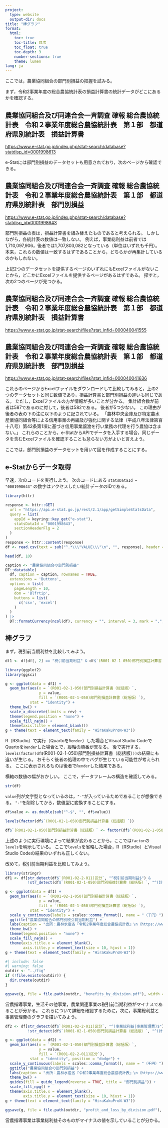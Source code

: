 ```yaml
---
project:
  type: website
  output-dir: docs
title: "棒グラフ"
format:
  html:
    toc: true
    toc-title: 目次
    toc_float: true
    toc-depth: 3
    number-sections: true
    theme: lumen
lang: ja
---
```


ここでは，農業協同組合の部門別損益の把握を試みる。

まず，令和2事業年度の総合農協統計表の損益計算書の統計データがどこにあるかを確認する。

::: {.callout-note collapse="true" icon="true"}
## 農業協同組合及び同連合会一斉調査 確報 総合農協統計表　令和２事業年度総合農協統計表　第１部　都道府県別統計表　損益計算書

[https://www.e-stat.go.jp/index.php/stat-search/database?statdisp_id=0001998613](https://www.e-stat.go.jp/index.php/stat-search/database?statdisp_id=0001998613){target="_blank"}
:::

e-Statには部門別損益のデータセットも用意されており，次のページから確認できる。

::: {.callout-note collapse="true" icon="true"}
## 農業協同組合及び同連合会一斉調査 確報 総合農協統計表　令和２事業年度総合農協統計表　第１部　都道府県別統計表　部門別損益

[https://www.e-stat.go.jp/index.php/stat-search/database?statdisp_id=0001998643](https://www.e-stat.go.jp/index.php/stat-search/database?statdisp_id=0001998643){target="_blank"}
:::

部門別損益の表は，損益計算書を組み替えたものであると考えられる。
しかしながら，各統計表の数値は一致しない。
例えば，事業総利益は前者では1,710,097,906，後者では1,707,803,082となっている（単位はいずれも千円）。
本来，これらの数値は一致するはずであることから，どちらかが再集計しているのかもしれない。

上記2つのデータセットを提供するページのいずれにもExcelファイルがないことから，どこかにExcelファイルを提供するページがあるはずである。
探すと，次の2つのページが見つかる。

::: {.callout-note collapse="true" icon="true"}
## 農業協同組合及び同連合会一斉調査 確報 総合農協統計表　令和２事業年度総合農協統計表　第１部　都道府県別統計表　損益計算書

[https://www.e-stat.go.jp/stat-search/files?stat_infid=000040041555](https://www.e-stat.go.jp/stat-search/files?stat_infid=000040041555){target="_blank"}
:::

::: {.callout-note collapse="true" icon="true"}
## 農業協同組合及び同連合会一斉調査 確報 総合農協統計表　令和２事業年度総合農協統計表　第１部　都道府県別統計表　部門別損益

[https://www.e-stat.go.jp/stat-search/files?stat_infid=000040041636](https://www.e-stat.go.jp/stat-search/files?stat_infid=000040041636){target="_blank"}
:::

これらのページからExcelファイルをダウンロードして比較してみると，上の2つのデータセットと同じ数値であり，損益計算書と部門別損益の違いも同じである。
ただし，Excelファイルの方が情報が多いことが分かる。
集計組合数が前者は587であるのに対して，後者は582である。
後者が5つ少ない。
この理由が後者の表の下の注に以下のように記されている。
「農林中央金庫及び特定農水産業協同組合等による信用事業の再編及び強化に関する法律（平成八年法律第百十八号）第42条第1項に基づき信用事業譲渡を行い業務の代理を行う農協は含まない。」
これらのことから，e-StatからAPIでデータを入手する場合，同じデータを含むExcelファイルを確認することも怠らない方がよいと言えよう。

ここでは，部門別損益のデータセットを用いて図を作成することにする。


## e-Statからデータ取得

早速，次のコードを実行しよう。
次のコードにある `statsDataId = "0001998643"` の数字はアクセスしたい統計データのIDである。

```r
library(httr)

response <- httr::GET(
  url = "https://api.e-stat.go.jp/rest/2.1/app/getSimpleStatsData",
  query = list(
    appId = keyring::key_get("e-stat"),
    statsDataId = "0001998643",
    sectionHeaderFlg = 2
  )
)
response <- httr::content(response)
df <- read.csv(text = sub("^.*\\\"VALUE\\\"\n", "", response), header = TRUE, check.names = FALSE)

head(df, 10)

caption <- "農業協同組合の部門別損益"
DT::datatable(
  df, caption = caption, rownames = TRUE,
  extensions = 'Buttons',
  options = list(
    pageLength = 10,
    dom = 'Blfrtip',
    buttons = list(
      c('csv', 'excel')
    )
  )
) |>
  DT::formatCurrency(ncol(df), currency = "", interval = 3, mark = ",", digits = 0)
```

## 棒グラフ

まず，税引前当期利益を比較してみよう。

```r
df1 <- df[df[, 2] == "税引前当期利益" & df$`(R001-02-1-050)部門別損益計算書（総括版）` != "計" & df$value != "-", ]

library(ggplot2)
library(ggsci)

g <- ggplot(data = df1) +
  geom_bar(aes(x = `(R001-02-1-050)部門別損益計算書（総括版）`,
               y = value,
               fill = `(R001-02-1-050)部門別損益計算書（総括版）`),
           stat = "identity") +
  theme_bw() +
  scale_x_discrete(limits = rev) +
  theme(legend.position = "none") +
  scale_fill_nejm() +
  theme(axis.title = element_blank())
g + theme(text = element_text(family = "HiraKakuProN-W3"))
```

::: {.callout-caution collapse="false" icon="true"}

R（RStudio）で実行（Quartoを`Render`）した場合とVisual Studio CodeでQuartoを`Render`した場合とで，縦軸の順番が異なる。
後で実行する，`levels(factor(df$`(R001-02-1-050)部門別損益計算書（総括版）`))`の結果にも違いが生じる。
おそらく後者の処理の中でバグが生じている可能性が考えられる。
ここに表示されるものは後者で`Render`した結果である。
:::

横軸の数値の幅がおかしい。
ここで，データフレームの構造を確認してみる。

```r
str(df)
```

`value`列が文字型となっているのは，`"-"`が入っているためであることが想像できる。
`"-"`を削除してから，数値型に変換することにする。

```r
df$value <- as.double(sub("^-$", "", df$value))

levels(factor(df$`(R001-02-1-050)部門別損益計算書（総括版）`))

df$`(R001-02-1-050)部門別損益計算書（総括版）` <- factor(df$`(R001-02-1-050)部門別損益計算書（総括版）`, levels = unique(df$`(R001-02-1-050)部門別損益計算書（総括版）`))
```

::: {.callout-caution collapse="false" icon="true"}

上述のように実行環境によって結果が変わることから，ここでは`factor`の`levels`を明示している。
ここで`levels`を省略した場合，R（RStudio）とVisual Studio Codeの結果のいずれも正しくない。
:::

改めて，税引前当期利益を比較してみよう。

```r
library(stringr)
df1 <- df[str_detect(df$`(R001-02-2-011)区分`, "^税引前当期利益$") &
          !str_detect(df$`(R001-02-1-050)部門別損益計算書（総括版）`, "^(計|共通管理費等)$"), ]

g <- ggplot(data = df1) +
  geom_bar(aes(x = `(R001-02-1-050)部門別損益計算書（総括版）`,
               y = value,
               fill = `(R001-02-1-050)部門別損益計算書（総括版）`),
           stat = "identity") +
  scale_y_continuous(labels = scales::comma_format(), name = "（千円）") +
  ggtitle("農業協同組合の部門別税引前当期利益") +
  labs(caption = "出所：農林水産省『令和2事業年度総合農協統計表』\n（https://www.e-stat.go.jp/index.php/stat-search/database?statdisp_id=0001998643）") +
  theme_bw() +
  theme(legend.position = "none") +
  scale_fill_nejm() +
  theme(axis.title.x = element_blank(),
        axis.title.y = element_text(size = 10, hjust = 1))
g + theme(text = element_text(family = "HiraKakuProN-W3"))
```

```r
#| include: false
#| warning: false
outdir <- "../fig"
if (!file.exists(outdir)) {
  dir.create(outdir)
}

ggsave(g, file = file.path(outdir, "benefits_by_division.pdf"), width = 8, height = 4)
```

営農指導事業，生活その他事業，農業関連事業の税引前当期利益がマイナスであることが分かる。
これらについて詳細を確認するために，次に，事業総利益と事業管理費のグラフを描いてみよう。

```r
df2 <- df[str_detect(df$`(R001-02-2-011)区分`, "^(事業総利益|事業管理費)$") &
          !str_detect(df$`(R001-02-1-050)部門別損益計算書（総括版）`, "^(計|共通管理費等)$"), ]

g <- ggplot(data = df2) +
  geom_bar(aes(x = `(R001-02-1-050)部門別損益計算書（総括版）`,
               y = value,
               fill = `(R001-02-2-011)区分`),
           stat = "identity", position = "dodge") +
  scale_y_continuous(labels = scales::comma_format(), name = "（千円）") +
  ggtitle("農業協同組合の部門別損益") +
  labs(caption = "出所：農林水産省『令和2事業年度総合農協統計表』\n（https://www.e-stat.go.jp/index.php/stat-search/database?statdisp_id=0001998643）") +
  theme_bw() +
  guides(fill = guide_legend(reverse = TRUE, title = "部門別損益")) +
  scale_fill_npg() +
  theme(axis.title.x = element_blank(),
        axis.title.y = element_text(size = 10, hjust = 1))
g + theme(text = element_text(family = "HiraKakuProN-W3"))
```

```r
ggsave(g, file = file.path(outdir, "profit_and_loss_by_division.pdf"), width = 8, height = 4)
```

営農指導事業は事業総利益そのものがマイナスの値を示していることが分かる。
